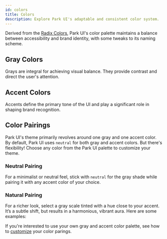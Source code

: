 ```yaml
---
id: colors
title: Colors
description: Explore Park UI's adaptable and consistent color system.
---
```



Derived from the [Radix Colors](https://www.radix-ui.com/colors), Park UI's color palette maintains a balance between
accessibility and brand identity, with some tweaks to its naming scheme.

## Gray Colors

Grays are integral for achieving visual balance. They provide contrast and direct the user's attention.

<ColorGrid type="gray" />

## Accent Colors

Accents define the primary tone of the UI and play a significant role in shaping brand recognition.

<ColorGrid type="accent" />

## Color Pairings

Park UI's theme primarily revolves around one gray and one accent color. By default, Park UI uses `neutral` for both
gray and accent colors. But there's flexibility! Choose any color from the Park UI palette to customize your theme.

### Neutral Pairing

For a minimalist or neutral feel, stick with `neutral` for the gray shade while pairing it with any accent color of your
choice.

### Natural Pairing

For a richer look, select a gray scale tinted with a hue close to your accent. It’s a subtle shift, but results in a
harmonious, vibrant aura. Here are some examples:

<ColorPairings />

If you're interested to use your own gray and accent color palette, see how to
[customize](/docs/tailwind/theme/customize) your color parings.
